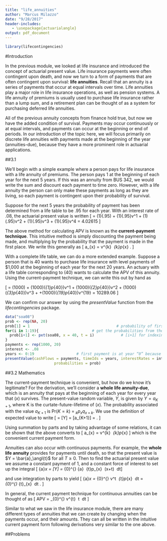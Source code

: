 ```yaml
---
title: "life_annuities"
author: "Marcus Milazzo"
date: "9/28/2017"
header-includes:
   - \usepackage{actuarialangle}
output: pdf_document
---
```

```r
library(lifecontingencies)
```


#Introduction

In the previous module, we looked at life insurance and introduced the concept of actuarial present value. Life insurance payments were often contingent upon death, and now we turn to a form of payments that are often contingent upon survival: **life annuities**. Recall that an annuity is a series of payments that occur at equal intervals over time. Life annuities play a major role in life insurance operations, as well as pension systems. A life annuity of premiums is usually used to purchase life insurance rather than a lump sum, and a retirement plan can be thought of as a system for purchasing deferred life annuities.

All of the previous annuity concepts from finance hold true, but now we have the added condition of survival. Payments may occur continuously or at equal intervals, and payments can occur at the beginning or end of periods. In our introduction of the topic here, we will focus primarily on discrete life annuities with payments made at the beginning of the year (annuities-due), because they have a more prominent role in actuarial applications.

##3.1 

We’ll begin with a simple example where a person pays for life insurance with a life annuity of premiums. The person pays 1 at the beginning of each year for the next 5 years. If this was an annuity from BUS 342, we would write the sum and discount each payment to time zero. However, with a life annuity the person can only make these payments as long as they are living, so each payment is contingent upon their probability of survival. 

Suppose for the next 5 years the probability of payment has been determined from a life table to be .95 for each year. With an interest rate of .08, the actuarial present value is written
\[ \text{APV} = (1)(.95) + (1)(.95)v^1 + (1)(.95)v^2 + (1)(.95)v^3 + (1)(.95)v^4 = 4.02615 \]

The above method for calculating APV is known as the **current-payment technique**. This intuitive method is simply discounting the payment being made, and multiplying by the probability that the payment is made in the first place. We write this generally as
\[ a_{x} = v^{k} \ _{k}p_{x} . \]

\vspace{.25cm}

With a complete life table, we can do a more extended example. Suppose a person that is 40 wants to purchase life insurance with level payments of $1,000 at the beginning of each year for the next 20 years. An actuary with a life table corresponding to (40) wants to calculate the APV of this annuity. Using the current-payment technique, we can write this out by hand as

\[ \text{APV} = (1000) + (1000)(_{1}p_{40})v^1 + (1000)(_{2}p_{40})v^2 + (1000)(_{3}p_{40})v^3 + \textellipsis +(1000)(_{19}p_{40})v^{19} = 10289.06  \]

We can confirm our answer by using the *presentValue* function from the *lifecontingencies* package.

```r
data("soa08")
prob <- rep(NA, 20)
prob[1] = 1                                       # probability of first payment is 1
for(i in 1:19){				           # get the probabilities from the lifetable object
  prob[i+1] <- pxt(soa08, x = 40, t = i)            # [i+1] for indexing
}
payments <- rep(1000, 20)
interest <- .08
years <- 0:19				 	# first payment is at year “0” because it's an annuity-due
presentValue(cashFlows = payments, timeIds = years, interestRates = interest, 
                      probabilities = prob)
```



##3.2 Mathematics

The current-payment technique is convenient, but how do we know it’s legitimate? For the derivation, we’ll consider a **whole life annuity-due**, which is an annuity that pays at the beginning of each year for every year that (*x*) survives. The present-value random variable, *Y*, is given by $Y = a_{K+1}$, where K is the curtate-future-lifetime of (*x*). The probability associated with the value $a_{K+1}$ is Pr($K=k$) = $_{k}p_{x} q_{x+k}$. We use the definition of expected value to write
\[
\text{APV} = \text{E}[Y] = \text{E}[a_{K+1}] = \text{sum}.
\]

Using summation by parts and by taking advantage of some relations, it can be shown that the above converts to
\[ a_{x} = v^{k} \ _{k}p_{x} \]
which is the convenient current payment form.

Annuities can also occur with continuous payments. For example, the **whole life annuity** provides for payments until death, so that the present value is $Y = \bar{a}_\angl{t}$ for all $T \ge 0$. Then to find the actuarial present value we assume a constant payment of 1, and a constant force of interest to set up the integral
\[ \bar{a}_x = \text{E}[Y] =  \int_{0}^{\infty} \bar{a}_\angl{t}  \ _{t}p_{x} \ \mu (x+t) \ dt\]

and use integration by parts to yield
\[ \bar{a}_x = \int_{0}^{\infty} v^t \ _{t}p_{x} \ dt = \int_{0}^{\infty}\ _{t}\text{E}_{x} \ dt . \]

In general, the current payment technique for continuous annuities can be thought of as
\[ APV = \int_{0}^{\infty} v^{t}\ \text{Pr[payment made at time}\ t\text{]} \times [\text{Payment rate at time}\ t] \ dt \]

Similar to what we saw in the life insurance module, there are many different types of annuities that we can create by changing when the payments occur, and their amounts. They can all be written in the intuitive current payment form following derivations very similar to the one above.

##Problems


